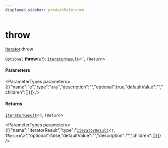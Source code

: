 ```yaml
---
displayed_sidebar: productReference
---
```



# throw

[Iterator](../../interfaces/Iterator.mdx).throw

`Optional` **throw**(`e?`): [`IteratorResult`](../../types/IteratorResult.mdx)<`T`, `TReturn`\>

#### Parameters

<ParameterTypes parameters={[{"name":"e","type":"`any`","description":"","optional":true,"defaultValue":"","children":[]}]} />

#### Returns

[`IteratorResult`](../../types/IteratorResult.mdx)<`T`, `TReturn`\>

<ParameterTypes parameters={[{"name":"IteratorResult","type":"[`IteratorResult`](../../types/IteratorResult.mdx)<`T`, `TReturn`\\>","optional":false,"defaultValue":"","description":"","children":[]}]} />
